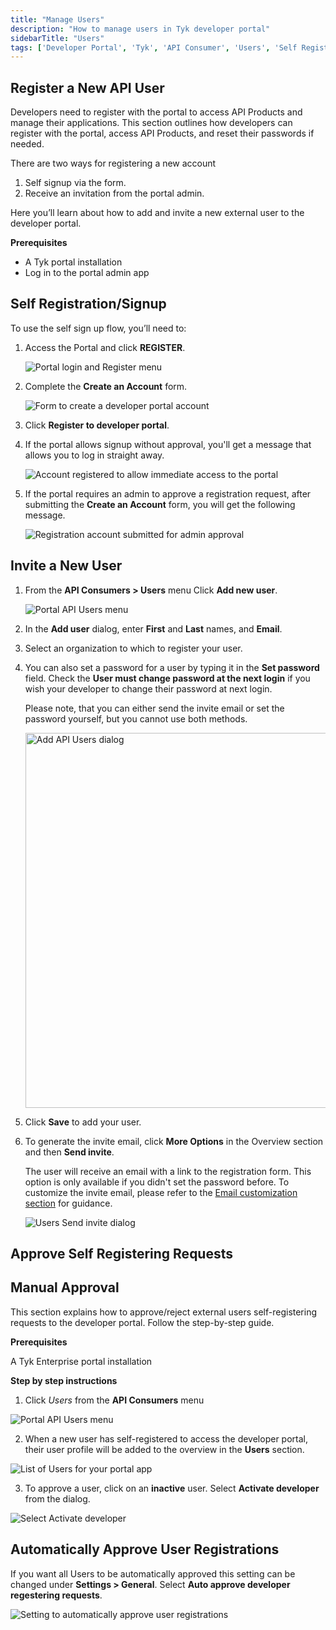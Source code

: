 ```yaml
---
title: "Manage Users"
description: "How to manage users in Tyk developer portal"
sidebarTitle: "Users"
tags: ['Developer Portal', 'Tyk', 'API Consumer', 'Users', 'Self Registration', 'Invite Users', 'Approve Requests']
---
```


## Register a New API User

Developers need to register with the portal to access API Products and manage their applications. This section outlines how developers can register with the portal, access API Products, and reset their passwords if needed.

There are two ways for registering a new account
1. Self signup via the form.
2. Receive an invitation from the portal admin.

Here you’ll learn about how to add and invite a new external user to the developer portal.

**Prerequisites**

- A Tyk portal installation
- Log in to the portal admin app

## Self Registration/Signup

To use the self sign up flow, you’ll need to:
1. Access the Portal and click **REGISTER**.

    <img src="/img/dashboard/portal-management/enterprise-portal/portal-login.png" alt="Portal login and Register menu" />

2. Complete the **Create an Account** form.

    <img src="/img/dashboard/portal-management/enterprise-portal/create-account.png" alt="Form to create a developer portal account" />

3. Click **Register to developer portal**.
4. If the portal allows signup without approval, you'll get a message that allows you to log in straight away.

    <img src="/img/dashboard/portal-management/enterprise-portal/account-registered.png" alt="Account registered to allow immediate access to the portal" />

5. If the portal requires an admin to approve a registration request, after submitting the **Create an Account** form, you will get the following message.

    <img src="/img/dashboard/portal-management/enterprise-portal/account-email-popup.png" alt="Registration account submitted for admin approval" />

## Invite a New User

1. From the **API Consumers > Users** menu Click **Add new user**.

    <img src="/img/dashboard/portal-management/enterprise-portal/users-menu.png" alt="Portal API Users menu" />

2. In the **Add user** dialog, enter **First** and **Last** names, and **Email**.
3. Select an organization to which to register your user.
4. You can also set a password for a user by typing it in the **Set password** field. Check the **User must change password at the next login** if you wish your developer to change their password at next login.

    Please note, that you can either send the invite email or set the password yourself, but you cannot use both methods. 

    <img src="/img/dashboard/portal-management/enterprise-portal/add-users.png" alt="Add API Users dialog" width="600" />

5. Click **Save** to add your user.
6. To generate the invite email, click **More Options** in the Overview section and then **Send invite**.

    The user will receive an email with a link to the registration form. This option is only available if you didn't set the password before.
    To customize the invite email, please refer to the [Email customization section](/docs3/nightly/portal/customization/email-notifications) for guidance.

    <img src="/img/dashboard/portal-management/enterprise-portal/users-send-invite.png" alt="Users Send invite dialog" />

## Approve Self Registering Requests

## Manual Approval

This section explains how to approve/reject external users self-registering requests to the developer portal. Follow the step-by-step guide.

**Prerequisites**

A Tyk Enterprise portal installation

**Step by step instructions**

1. Click *Users* from the **API Consumers** menu

<img src="/img/dashboard/portal-management/enterprise-portal/users-menu.png" alt="Portal API Users menu" />

2. When a new user has self-registered to access the developer portal,  their user profile will be added to the overview in the **Users** section.

<img src="/img/dashboard/portal-management/enterprise-portal/approve-users1.png" alt="List of Users for your portal app" />

3. To approve a user, click on an **inactive** user. Select **Activate developer** from the dialog.

<img src="/img/dashboard/portal-management/enterprise-portal/activate-user.png" alt="Select Activate developer" />

## Automatically Approve User Registrations

If you want all Users to be automatically approved this setting can be changed under **Settings > General**. Select **Auto approve developer regestering requests**.

<img src="/img/dashboard/portal-management/enterprise-portal/auto-approve-users.png" alt="Setting to automatically approve user registrations" />


